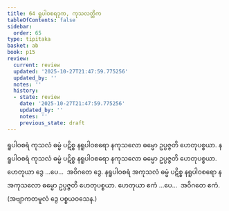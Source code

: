 ```yaml
---
title: 64 ရူပါဝစရဒုက, ကုသလတ္တိက
tableOfContents: false
sidebar:
  order: 65
type: tipitaka
basket: ab
book: p15
review:
  current: review
  updated: '2025-10-27T21:47:59.775256'
  updated_by: ''
  notes: ''
  history:
  - state: review
    date: '2025-10-27T21:47:59.775256'
    updated_by: ''
    notes: ''
    previous_state: draft
---
```



<ReviewStatus review={frontmatter.review} showDetails={true} />

<HypothesisAnnotation frontmatter={frontmatter} />

<DynamicBreadcrumb />

<Division number="73" book="p15" e="ch" v="40" p="235">

<Paragraph number="199" book="p15">
ရူပါဝစရံ ကုသလံ ဓမ္မံ ပဋိစ္စ နရူပါဝစရော နကုသလော ဓမ္မော ဥပ္ပဇ္ဇတိ ဟေတုပစ္စယာ. နရူပါဝစရံ ကုသလံ ဓမ္မံ ပဋိစ္စ နရူပါဝစရော နကုသလော ဓမ္မော ဥပ္ပဇ္ဇတိ ဟေတုပစ္စယာ. ဟေတုယာ ဒွေ …ပေ…  အဝိဂတေ ဒွေ.
</Paragraph>

<Paragraph number="200" book="p15">
နရူပါဝစရံ အကုသလံ ဓမ္မံ ပဋိစ္စ နရူပါဝစရော နအကုသလော ဓမ္မော ဥပ္ပဇ္ဇတိ ဟေတုပစ္စယာ. ဟေတုယာ ဧကံ …ပေ…  အဝိဂတေ ဧကံ. (အဗျာကတမူလံ ဒွေ ပစ္စယဝသေန.)
</Paragraph>
</Division>